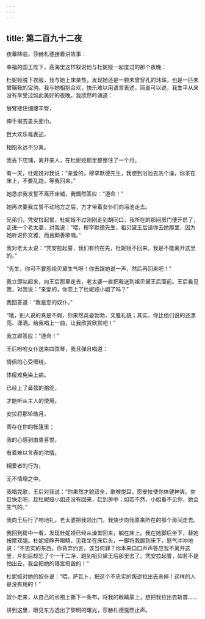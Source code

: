 ```yaml
---
---
---
```

title: 第二百九十二夜
---






夜幕降临，莎赫札德接着讲故事：





幸福的国王陛下，高海里这样叙说他与杜妮娅一起度过的那个夜晚：

杜妮娅脱下衣服，我与她上床亲热，发现她还是一颗未曾穿孔的玮珠，也是一匹未曾鞴鞍的宝驹。我与她相抱合欢，快乐难以用语言表述，简直可以说，我生平从来没有享受过如此美好的夜晚。我欣然吟诵道：


展臂搂住细腰丰臀，

伸手揭去盖头面巾。

巨大欢乐难表述，

相抱永远不分离。



我丢下店铺，离开亲人，在杜妮娅那里整整住了一个月。

有一天，杜妮娅对我说：“亲爱的，穆罕默德先生，我想到浴池去洗个澡，你呆在床上，不要乱跑，等我回来。”

她恳求我发誓不离开床铺，我慨然答应：“遵命！”

她再次要我立誓不动地方之后，方才带着女仆们向浴池走去。

兄弟们，凭安拉起誓，杜妮娅不过刚刚走到胡同口，我所在的那间房门便开启了，走进一个老太婆，对我说：“喂，穆罕默德先生，祖贝黛王后请你去她那里，因为她听说你文雅，而且颇善歌唱。”

我对老太太说：“凭安拉起誓，我们有约在先，杜妮娅不回来，我是不能离开这里的。”

“先生，你可不要惹祖贝黛生气呀！你去跟她说一声，然后再回来吧！”

我立即站起来，向王后那里走去，老太婆一直把我送到祖贝黛王后面前。王后看见我，对我说：“亲爱的，你恋上了杜妮娅小姐了吗？”

我回答道：“我是您的奴仆。”

“哦，别人说的真是不假，你果然英姿勃勃，文雅礼貌；其实，你比他们说的还漂亮、潇洒。给我唱上一曲，让我欣赏欣赏吧！”

我立即答应：“遵命！”

王后吩咐女仆送来四弦琴，我且弹且唱道：


情侣的心受缠绕，

体瘦难免染上病。

已经上了鼻弦的骆驼，

才能听从主人的使用。

安拉将那轮皓月，

寄存在你的帐篷里；

我的心感到由衷喜悦，

有着难以言表的浓情。

相爱者的行为，

无不情理之中。



我唱完歌，王后对我说：“你果然才貌双全，歌喉悦耳，愿安拉使你体健神爽。你赶快走吧，趁杜妮娅小姐还没有回来，赶到房中；如若不然，小姐看不见你，她会生气的。”

我向王后行了吻地礼，老太婆把我领出门，我快步向我原来所在的那个房间走去。

我回到房中一看，发现杜妮娅已经从澡堂回来，躺在床上。我在她脚后坐下，替她按摩双腿。杜妮娅睁开眼睛，见我坐在床后头，一脚将我踢到床下，怒气冲冲地说：“不忠实的东西，你背弃约言，该当何罪？你本来口口声声答应我不离开这里，片刻后却忘了个一干二净，跑到祖贝黛王后那里去了。凭安拉起誓，如若不是怕出丑，我会把她的寝宫捣毁的！”

杜妮娅对她的奴仆说：“喂，萨瓦卜，把这个不忠实的叛逆拉出去杀掉！这样的人是没有用的！”

奴仆走来，从自己的长袍上撕下一条布，将我的眼睛蒙上，想把我拉出去斩首……





讲到这里，眼见东方透出了黎明的曙光，莎赫札德戛然止声。